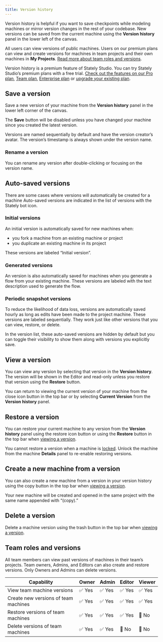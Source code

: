 ```yaml
---
title: Version history
---
```




Version history is helpful if you want to save checkpoints while modeling machines or mirror version changes in the rest of your codebase. New versions can be saved from the current machine using the **Version history** panel in the lower left of the canvas.

All users can view versions of public machines. Users on our premium plans can view and create versions for machines in team projects and their own machines in **My Projects**. [Read more about team roles and versions](#team-roles-and-versions).

<Callout>

Version history is a premium feature of Stately Studio. You can try Stately Studio’s premium plans with a free trial. [Check out the features on our Pro plan](studio-pro-plan.mdx), [Team plan](studio-team-plan.mdx), [Enterprise plan](studio-enterprise-plan.mdx) or [upgrade your existing plan](https://stately.ai/registry/billing).

</Callout>

## Save a version

Save a new version of your machine from the <History size={18} /> **Version history** panel in the lower left corner of the canvas.

<Callout>

The **Save** button will be disabled unless you have changed your machine since you created the latest version.

</Callout>

Versions are named sequentially by default and have the version creator’s avatar. The version’s timestamp is always shown under the version name.

### Rename a version

You can rename any version after double-clicking or focusing on the version name.

## Auto-saved versions

There are some cases where versions will automatically be created for a machine Auto-saved versions are indicated in the list of versions with the Stately bot icon.

### Initial versions

An initial version is automatically saved for new machines when:

- you fork a machine from an existing machine or project
- you duplicate an existing machine in its project

These versions are labeled “Initial version”.

### Generated versions

An version is also automatically saved for machines when you generate a flow from your existing machine. These versions are labeled with the text description used to generate the flow.

### Periodic snapshot versions

To reduce the likelihood of data loss, versions are automatically saved hourly as long as edits have been made to the project machine. These versions are labeled sequentially. They work just like other versions that you can view, restore, or delete.

In the version list, these auto-saved versions are hidden by default but you can toggle their visibility to show them along with versions you explicitly save.

## View a version

You can view any version by selecting that version in the **Version history**. The version will be shown in the Editor and read-only unless you restore that version using the <ArchiveRestore size={18}/> **Restore** button.

You can return to viewing the current version of your machine from the <X size={18}/> close icon button in the top bar or by selecting **Current Version** from the **Version history** panel.

## Restore a version

You can restore your current machine to any version from the <History size={18}/> **Version history** panel using the <ArchiveRestore size={18}/> restore icon button or using the <ArchiveRestore size={18}/> **Restore** button in the top bar when [viewing a version](#view-a-version).

<Callout>

You cannot restore a version when a machine is [locked](lock-machines.mdx). Unlock the machine from the machine <Info size={18} /> **Details** panel to re-enable restoring versions.

</Callout>

## Create a new machine from a version

You can also create a new machine from a version in your version history using the <Copy size={18}/> copy button in the top bar when [viewing a version](#view-a-version).

Your new machine will be created and opened in the same project with the same name appended with “(copy).”

## Delete a version

Delete a machine version using the <Trash size={18}/> trash button in the top bar when [viewing a version](#view-a-version).

## Team roles and versions

All team members can view past versions of machines in their team’s projects. Team owners, Admins, and Editors can also create and restore versions. Only Owners and Admins can delete versions.

| Capability                           | Owner  | Admin  | Editor | Viewer |
| ------------------------------------ | ------ | ------ | ------ | ------ |
| View team machine versions           | ✅ Yes | ✅ Yes | ✅ Yes | ✅ Yes |
| Create new versions of team machines | ✅ Yes | ✅ Yes | ✅ Yes | ✅ Yes |
| Restore versions of team machines    | ✅ Yes | ✅ Yes | ✅ Yes | 🚫 No  |
| Delete versions of team machines     | ✅ Yes | ✅ Yes | 🚫 No  | 🚫 No  |
